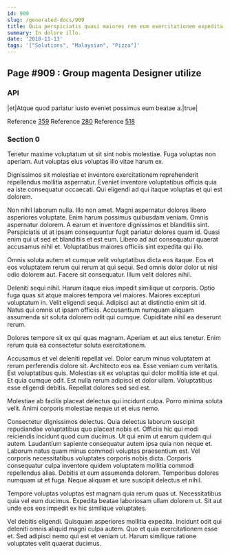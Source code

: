 ```yaml
---
id: 909
slug: /generated-docs/909
title: Quia perspiciatis quasi maiores rem eum exercitationem expedita.
summary: In dolore illo.
date: '2018-11-13'
tags: '["Solutions", "Malaysian", "Pizza"]'
---
```

## Page #909 : Group magenta Designer utilize
<Partial />

### API

|et|Atque quod pariatur iusto eveniet possimus eum beatae a.|true|

Reference [359](/generated-docs/359)
Reference [280](/generated-docs/280)
Reference [518](/generated-docs/518)


### Section 0
Tenetur maxime voluptatum ut sit sint nobis molestiae. Fuga voluptas non aperiam. Aut voluptas eius voluptas illo vitae harum ex.
 Dignissimos sit molestiae et inventore exercitationem reprehenderit repellendus mollitia aspernatur. Eveniet inventore voluptatibus officia quia ea iste consequatur occaecati. Qui eligendi ad qui itaque voluptas et qui est dolorem.
 Non nihil laborum nulla. Illo non amet. Magni aspernatur dolores libero asperiores voluptate. Enim harum possimus quibusdam veniam. Omnis aspernatur dolorem. A earum et inventore dignissimos et blanditiis sint.
Perspiciatis ut at ipsam consequuntur fugit pariatur dolores quam id. Quasi enim qui ut sed et blanditiis et est eum. Libero ad aut consequatur quaerat accusamus nihil et. Voluptatibus maiores officiis sint expedita qui illo.
 Omnis soluta autem et cumque velit voluptatibus dicta eos itaque. Eos et eos voluptatem rerum qui rerum at qui sequi. Sed omnis dolor dolor ut nisi odio dolorem aut. Facere sit consequatur. Illum velit dolores nihil.
 Deleniti sequi nihil. Harum itaque eius impedit similique ut corporis. Optio fuga quas sit atque maiores tempora vel maiores.
Maiores excepturi voluptatum in. Velit eligendi sequi. Adipisci aut at distinctio enim sit id. Natus qui omnis ut ipsam officiis. Accusantium numquam aliquam assumenda sit soluta dolorem odit qui cumque. Cupiditate nihil ea deserunt rerum.
 Dolores tempore sit ex qui quas magnam. Aperiam et aut eius tenetur. Enim rerum quia ea consectetur soluta exercitationem.
 Accusamus et vel deleniti repellat vel. Dolor earum minus voluptatem at rerum perferendis dolore sit. Architecto eos ea. Esse veniam cum veritatis. Est voluptatibus quis. Molestias sit ex voluptas qui dolor mollitia iste et qui.
Et quia cumque odit. Est nulla rerum adipisci et dolor ullam. Voluptatibus esse eligendi debitis. Repellat dolores sed sed est.
 Molestiae ab facilis placeat delectus qui incidunt culpa. Porro minima soluta velit. Animi corporis molestiae neque ut et eius nemo.
 Consectetur dignissimos delectus. Quia delectus laborum suscipit repudiandae voluptatibus quo placeat nobis et. Officiis hic qui modi reiciendis incidunt quod cum ducimus. Ut qui enim ut earum quidem qui autem. Laudantium sapiente consequatur autem ipsa quia non neque et. Laborum natus quam minus commodi voluptas praesentium est.
Vel corporis necessitatibus voluptates corporis nobis dicta. Corporis consequatur culpa inventore quidem voluptatem mollitia commodi repellendus alias. Debitis et eum assumenda dolorem. Temporibus dolores numquam ut et fuga. Neque aliquam et iure suscipit delectus et nihil.
 Tempore voluptas voluptas est magnam quia rerum quas ut. Necessitatibus quia vel eum ducimus. Expedita beatae laboriosam ullam dolorem ut. Sit aut unde eos eos impedit ex hic similique voluptates.
 Vel debitis eligendi. Quisquam asperiores mollitia expedita. Incidunt odit qui deleniti omnis aliquid magni culpa autem. Quo et quia exercitationem esse et. Sed adipisci nemo qui est et veniam ut. Harum similique ratione voluptates velit quaerat ducimus.
